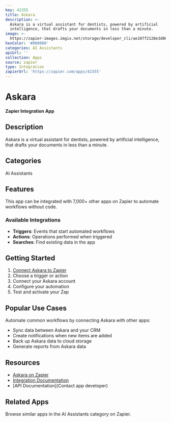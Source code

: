 ```yaml
---
key: 42355
title: Askara
description: >-
  Askara is a virtual assistant for dentists, powered by artificial
  intelligence, that drafts your documents in less than a minute.
image: >-
  https://zapier-images.imgix.net/storage/developer_cli/ae107f2128e3d868813825497f325e26.png?auto=format%2Ccompress&ixlib=python-3.0.0&q=50
hexColor: '#000000'
categories: AI Assistants
apiUrl: ''
collection: Apps
source: zapier
type: Integration
zapierUrl: 'https://zapier.com/apps/42355'
---
```

# Askara

**Zapier Integration App**

## Description

Askara is a virtual assistant for dentists, powered by artificial intelligence, that drafts your documents in less than a minute.

## Categories

AI Assistants

## Features

This app can be integrated with 7,000+ other apps on Zapier to automate workflows without code.

### Available Integrations

- **Triggers**: Events that start automated workflows
- **Actions**: Operations performed when triggered
- **Searches**: Find existing data in the app

## Getting Started

1. [Connect Askara to Zapier](https://zapier.com/apps/42355)
2. Choose a trigger or action
3. Connect your Askara account
4. Configure your automation
5. Test and activate your Zap

## Popular Use Cases

Automate common workflows by connecting Askara with other apps:

- Sync data between Askara and your CRM
- Create notifications when new items are added
- Back up Askara data to cloud storage
- Generate reports from Askara data

## Resources

- [Askara on Zapier](https://zapier.com/apps/42355)
- [Integration Documentation](https://zapier.com/apps/42355/integrations)
- [API Documentation](Contact app developer)

## Related Apps

Browse similar apps in the AI Assistants category on Zapier.
